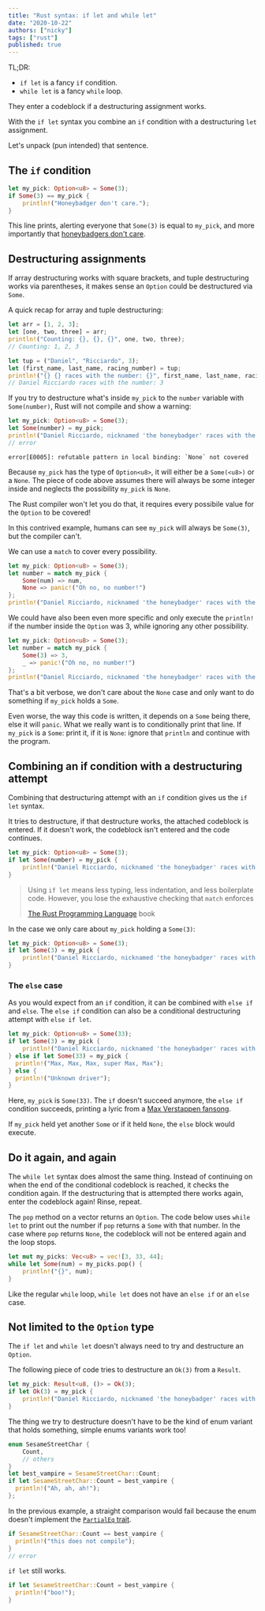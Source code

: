 ```yaml
---
title: "Rust syntax: if let and while let"
date: "2020-10-22"
authors: ["nicky"]
tags: ["rust"]
published: true
---
```


<Aside>


TL;DR:

- `if let` is a fancy `if` condition.
- `while let` is a fancy `while` loop.

They enter a codeblock if a destructuring assignment works.

</Aside>


With the `if let` syntax you combine an `if` condition with a destructuring `let` assignment.

Let's unpack (pun intended) that sentence.

## The `if` condition

```rust
let my_pick: Option<u8> = Some(3);
if Some(3) == my_pick {
    println!("Honeybadger don't care.");
}
```

This line prints, alerting everyone that `Some(3)` is equal to `my_pick`, and more importantly that [honeybadgers don't care](https://youtu.be/4r7wHMg5Yjg).

## Destructuring assignments

If array destructuring works with square brackets, and tuple destructuring works via parentheses, it makes sense an `Option` could be destructured via `Some`.

<Aside variant="info">


A quick recap for array and tuple destructuring:

```rust
let arr = [1, 2, 3];
let [one, two, three] = arr;
println!("Counting: {}, {}, {}", one, two, three);
// Counting: 1, 2, 3

let tup = ("Daniel", "Ricciardo", 3);
let (first_name, last_name, racing_number) = tup;
println!("{} {} races with the number: {}", first_name, last_name, racing_number);
// Daniel Ricciardo races with the number: 3
```

</Aside>


If you try to destructure what's inside `my_pick` to the `number` variable with `Some(number)`, Rust will not compile and show a warning:

```rust
let my_pick: Option<u8> = Some(3);
let Some(number) = my_pick;
println!("Daniel Ricciardo, nicknamed 'the honeybadger' races with the number: {}", number);
// error
```

```error
error[E0005]: refutable pattern in local binding: `None` not covered
```

Because `my_pick` has the type of `Option<u8>`, it will either be a `Some(<u8>)` or a `None`.
The piece of code above assumes there will always be some integer inside and neglects the possibility `my_pick` is `None`.

The Rust compiler won't let you do that, it requires every possibile value for the `Option` to be covered!

In this contrived example, humans can see `my_pick` will always be `Some(3)`, but the compiler can't.

We can use a `match` to cover every possibility.

```rust
let my_pick: Option<u8> = Some(3);
let number = match my_pick {
    Some(num) => num,
    None => panic!("Oh no, no number!")
};
println!("Daniel Ricciardo, nicknamed 'the honeybadger' races with the number: {}", number);
```

<Aside variant="info">


We could have also been even more specific and only execute the `println!` if the number inside the `Option` was 3, while ignoring any other possibility.

```rust
let my_pick: Option<u8> = Some(3);
let number = match my_pick {
    Some(3) => 3,
    _ => panic!("Oh no, no number!")
};
println!("Daniel Ricciardo, nicknamed 'the honeybadger' races with the number: {}", number);
```

</Aside>


That's a bit verbose, we don't care about the `None` case and only want to do something if `my_pick` holds a `Some`.

Even worse, the way this code is written, it depends on a `Some` being there, else it will `panic`.
What we really want is to conditionally print that line.
If `my_pick` is a `Some`: print it, if it is `None`: ignore that `println` and continue with the program.

## Combining an if condition with a destructuring attempt

Combining that destructuring attempt with an `if` condition gives us the `if let` syntax.

It tries to destructure, if that destructure works, the attached codeblock is entered.
If it doesn't work, the codeblock isn't entered and the code continues.

```rust
let my_pick: Option<u8> = Some(3);
if let Some(number) = my_pick {
    println!("Daniel Ricciardo, nicknamed 'the honeybadger' races with the number: {}", number);
}
```

> Using `if let` means less typing, less indentation, and less boilerplate code. However, you lose the exhaustive checking that `match` enforces
>
> <footer>
>
>
> [The Rust Programming Language](https://doc.rust-lang.org/book) book
>
> </footer>
>

<Aside variant="info">


In the case we only care about `my_pick` holding a `Some(3)`:

```rust
let my_pick: Option<u8> = Some(3);
if let Some(3) = my_pick {
    println!("Daniel Ricciardo, nicknamed 'the honeybadger' races with the number: 3");
}
```

</Aside>


### The `else` case

As you would expect from an `if` condition, it can be combined with `else if` and `else`.
The `else if` condition can also be a conditional destructuring attempt with `else if let`.

```rust
let my_pick: Option<u8> = Some(33);
if let Some(3) = my_pick {
    println!("Daniel Ricciardo, nicknamed 'the honeybadger' races with the number: 3");
} else if let Some(33) = my_pick {
  println!("Max, Max, Max, super Max, Max");
} else {
  println!("Unknown driver");
}
```

Here, `my_pick` is `Some(33)`.
The `if` doesn't succeed anymore, the `else if` condition succeeds, printing a lyric from a [Max Verstappen fansong](https://www.youtube.com/watch?v=43HCYSXZ9GI).

If `my_pick` held yet another `Some` or if it held `None`, the `else` block would execute.

## Do it again, and again

The `while let` syntax does almost the same thing.
Instead of continuing on when the end of the conditional codeblock is reached, it checks the condition again.
If the destructuring that is attempted there works again, enter the codeblock again! Rinse, repeat.

The `pop` method on a vector returns an `Option`.
The code below uses `while let` to print out the number if `pop` returns a `Some` with that number.
In the case where `pop` returns `None`, the codeblock will not be entered again and the loop stops.

```rust
let mut my_picks: Vec<u8> = vec![3, 33, 44];
while let Some(num) = my_picks.pop() {
    println!("{}", num);
}
```

<Aside variant="danger">


Like the regular `while` loop,
`while let` does not have an `else if` or an `else` case.

</Aside>


## Not limited to the `Option` type

The `if let` and `while let` doesn't always need to try and destructure an `Option`.

The following piece of code tries to destructure an `Ok(3)` from a `Result`.

```rust
let my_pick: Result<u8, ()> = Ok(3);
if let Ok(3) = my_pick {
    println!("Daniel Ricciardo, nicknamed 'the honeybadger' races with the number: 3");
}
```

The thing we try to destructure doesn't have to be the kind of enum variant that holds something, simple enums variants work too!

```rust
enum SesameStreetChar {
    Count,
    // others
}
let best_vampire = SesameStreetChar::Count;
if let SesameStreetChar::Count = best_vampire {
  println!("Ah, ah, ah!");
};
```

<Aside variant="info">


In the previous example, a straight comparison would fail because the enum doesn't implement the [`PartialEq` trait](https://doc.rust-lang.org/std/cmp/trait.PartialEq.html).

```rust
if SesameStreetChar::Count == best_vampire {
  println!("this does not compile");
}
// error
```

`if let` still works.

```rust
if let SesameStreetChar::Count = best_vampire {
  println!("boo!");
}
```

</Aside>

